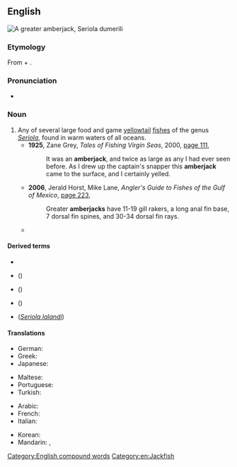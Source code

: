 ==English==
[[File:Seriola dumerili.jpg|right|thumb|A greater amberjack, ''Seriola dumerili'']]
{{wikipedia}}

===Etymology===
From {{m|en|amber||yellow color}} + {{m|en|jack||fish of family Carangidae}}.

===Pronunciation===
* {{a|US}} {{IPA|en|/ˈæm.bɚ.dʒæk/}}

===Noun===
{{en-noun|~}}

# Any of several large food and game [[yellowtail]] [[fish]]es of the genus ''[[Seriola]]'', found in warm waters of all oceans.
#* '''1925''', Zane Grey, ''Tales of Fishing Virgin Seas'', 2000, [http://books.google.com.au/books?id=SrKkHnX_PN0C&pg=PA111&dq=%22amberjack%22%7C%22amberjacks%22&hl=en&sa=X&ei=_y9yUu3NAY2jkgW3sIHYDg&redir_esc=y#v=onepage&q=%22amberjack%22%7C%22amberjacks%22&f=false page 111],
#*: It was an '''amberjack''', and twice as large as any I had ever seen before. As I drew up the captain's snapper this '''amberjack''' came to the surface, and I certainly yelled.
#* '''2006''', Jerald Horst, Mike Lane, ''Angler's Guide to Fishes of the Gulf of Mexico'', [http://books.google.com.au/books?id=VQoCND0HCFoC&pg=PA223&dq=%22amberjack%22%7C%22amberjacks%22&hl=en&sa=X&ei=_y9yUu3NAY2jkgW3sIHYDg&redir_esc=y#v=onepage&q=%22amberjack%22%7C%22amberjacks%22&f=false page 223],
#*: Greater '''amberjacks''' have 11-19 gill rakers, a long anal fin base, 7 dorsal fin spines, and 30-34 dorsal fin rays.
#* {{quote-text|en|year=2011|author=Ken Schultz|title=Ken Schultz's Field Guide to Saltwater Fish|page=31|url=http://books.google.com.au/books?id=09SA7lO-DJwC&pg=PA31&dq=%22amberjack%22%7C%22amberjacks%22&hl=en&sa=X&ei=_y9yUu3NAY2jkgW3sIHYDg&redir_esc=y#v=onepage&q=%22amberjack%22%7C%22amberjacks%22&f=false|passage=The greater '''amberjack''' is the largest of the jacks, the most important '''amberjack''' to anglers, and, like most of its brethren, a strong fighter.}}

====Derived terms====
* {{vern|flat amberjack}}
* {{vern|greater amberjack}} ({{taxlink|Seriola dumerili|species|noshow=1}})
* {{l|en|Japanese amberjack}} ({{taxlink|Seriola quinqueradiata|species|noshow=1}})
* {{vern|lesser amberjack}} ({{taxlink|Seriola fasciata|species|noshow=1}})
* {{l|en|yellowtail amberjack}} (''[[Seriola lalandi]]'')

====Translations====
{{trans-top|fish of genus ''Seriola''}}
* German: {{t|de|Gelbschwanzmakrele|f}}
* Greek: {{t+|el|μαγιάτικο|n|sc=Grek}}
* Japanese: {{t|ja|カンパチ|tr=kanpachi}}
{{trans-mid}}
* Maltese: {{t|mt|aċċola|f}}
* Portuguese: {{t+|pt|olhete|m}}
* Turkish: {{t+|tr|ada balığı}}
{{trans-bottom}}

{{checktrans-top}}
* Arabic: {{t-check|ar|الاغوطي}} <!-- translate.google.com / machine translation -->
* French: {{t-check|fr|[[Sériole]] [[couronnée]]}} <!-- translate.google.com / machine translation -->
* Italian: {{t-check|it|Seriola}} <!-- translate.google.com / machine translation -->
{{trans-mid}}
* Korean: {{t+check|ko|부리|sc=Kore}} <!-- translate.google.com / machine translation -->
* Mandarin: {{t-check|cmn|大頭魚|sc=Hani}}, {{t+check|cmn|大头鱼|sc=Hani}} <!-- translate.google.com / machine translation -->
{{trans-bottom}}

[[Category:English compound words]]
[[Category:en:Jackfish]]